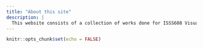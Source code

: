 ```yaml
---
title: "About this site"
description: |
  This website consists of a collection of works done for ISSS608 Visual Analytisc and Applications.
---
```


```r
knitr::opts_chunk$set(echo = FALSE)
```

